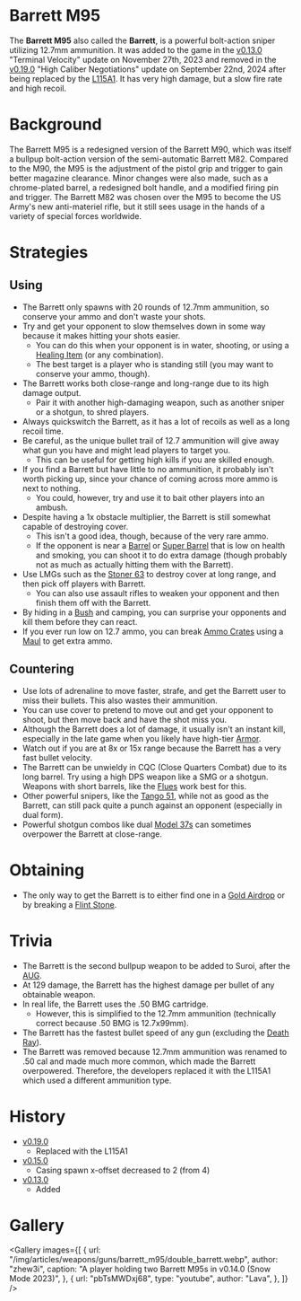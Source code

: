 
# Barrett M95

The **Barrett M95** also called the **Barrett**, is a powerful bolt-action sniper utilizing 12.7mm ammunition. It was added to the game in the [v0.13.0](https://github.com/HasangerGames/suroi/releases/tag/v0.13.0) "Terminal Velocity" update on November 27th, 2023 and removed in the [v0.19.0](https://github.com/HasangerGames/suroi/releases/tag/v0.19.0) "High Caliber Negotiations" update on September 22nd, 2024 after being replaced by the [L115A1](/weapons/guns/l115a1). It has very high damage, but a slow fire rate and high recoil.

# Background

The Barrett M95 is a redesigned version of the Barrett M90, which was itself a bullpup bolt-action version of the semi-automatic Barrett M82. Compared to the M90, the M95 is the adjustment of the pistol grip and trigger to gain better magazine clearance. Minor changes were also made, such as a chrome-plated barrel, a redesigned bolt handle, and a modified firing pin and trigger. The Barrett M82 was chosen over the M95 to become the US Army's new anti-materiel rifle, but it still sees usage in the hands of a variety of special forces worldwide.

# Strategies

## Using

- The Barrett only spawns with 20 rounds of 12.7mm ammunition, so conserve your ammo and don't waste your shots.
- Try and get your opponent to slow themselves down in some way because it makes hitting your shots easier.
  - You can do this when your opponent is in water, shooting, or using a [Healing Item](/healing) (or any combination).
  - The best target is a player who is standing still (you may want to conserve your ammo, though).
- The Barrett works both close-range and long-range due to its high damage output.
  - Pair it with another high-damaging weapon, such as another sniper or a shotgun, to shred players.
- Always quickswitch the Barrett, as it has a lot of recoils as well as a long recoil time.
- Be careful, as the unique bullet trail of 12.7 ammunition will give away what gun you have and might lead players to target you.
  - This can be useful for getting high kills if you are skilled enough.
- If you find a Barrett but have little to no ammunition, it probably isn't worth picking up, since your chance of coming across more ammo is next to nothing.
  - You could, however, try and use it to bait other players into an ambush.
- Despite having a 1x obstacle multiplier, the Barrett is still somewhat capable of destroying cover.
  - This isn't a good idea, though, because of the very rare ammo.
  - If the opponent is near a [Barrel](/obstacles/barrel) or [Super Barrel](/obstacles/super_barrel) that is low on health and smoking, you can shoot it to do extra damage (though probably not as much as actually hitting them with the Barrett).
- Use LMGs such as the [Stoner 63](/weapons/guns/stoner_63) to destroy cover at long range, and then pick off players with Barrett.
  - You can also use assault rifles to weaken your opponent and then finish them off with the Barrett.
- By hiding in a [Bush](/obstacles/bush) and camping, you can surprise your opponents and kill them before they can react.
- If you ever run low on 12.7 ammo, you can break [Ammo Crates](/obstacles/ammo_crate) using a [Maul](/weapons/melee/maul) to get extra ammo.

## Countering

- Use lots of adrenaline to move faster, strafe, and get the Barrett user to miss their bullets. This also wastes their ammunition.
- You can use cover to pretend to move out and get your opponent to shoot, but then move back and have the shot miss you.
- Although the Barrett does a lot of damage, it usually isn't an instant kill, especially in the late game when you likely have high-tier [Armor](/equipment/armor).
- Watch out if you are at 8x or 15x range because the Barrett has a very fast bullet velocity.
- The Barrett can be unwieldy in CQC (Close Quarters Combat) due to its long barrel. Try using a high DPS weapon like a SMG or a shotgun. Weapons with short barrels, like the [Flues](/weapons/guns/flues) work best for this.
- Other powerful snipers, like the [Tango 51](/weapons/guns/tango_51), while not as good as the Barrett, can still pack quite a punch against an opponent (especially in dual form).
- Powerful shotgun combos like dual [Model 37s](/weapons/guns/model_37) can sometimes overpower the Barrett at close-range.

# Obtaining

- The only way to get the Barrett is to either find one in a [Gold Airdrop](/obstacles/gold_airdrop_crate) or by breaking a [Flint Stone](/obstacles/flint_stone).

# Trivia

- The Barrett is the second bullpup weapon to be added to Suroi, after the [AUG](/weapons/guns/aug).
- At 129 damage, the Barrett has the highest damage per bullet of any obtainable weapon.
- In real life, the Barrett uses the .50 BMG cartridge.
  - However, this is simplified to the 12.7mm ammunition (technically correct because .50 BMG is 12.7x99mm).
- The Barrett has the fastest bullet speed of any gun (excluding the [Death Ray](/weapons/guns/death_ray)).
- The Barrett was removed because 12.7mm ammunition was renamed to .50 cal and made much more common, which made the Barrett overpowered. Therefore, the developers replaced it with the L115A1 which used a different ammunition type. 

# History
- [v0.19.0](https://github.com/HasangerGames/suroi/releases/tag/v0.19.0)
  - Replaced with the L115A1
- [v0.15.0](https://github.com/HasangerGames/suroi/releases/tag/v0.15.0)
  - Casing spawn x-offset decreased to 2 (from 4)
- [v0.13.0](https://github.com/HasangerGames/suroi/releases/tag/v0.13.0)
  - Added

# Gallery

<Gallery
  images={[
    {
      url: "/img/articles/weapons/guns/barrett_m95/double_barrett.webp",
      author: "zhew3i",
      caption: "A player holding two Barrett M95s in v0.14.0 (Snow Mode 2023)",
    },
    {
      url: "pbTsMWDxj68",
      type: "youtube",
      author: "Lava",
    },
  ]}
/>
